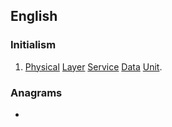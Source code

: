 ==English==

===Initialism===
{{rfc-header|Initialism}}
{{head|en|initialism}}

# {{lb|en|telecommunication}} [[physical|Physical]] [[layer|Layer]] [[service|Service]] [[data|Data]] [[unit|Unit]].

===Anagrams===
* {{anagrams|en|Dsup|PDUs|UDPs|dups|puds|spud}}